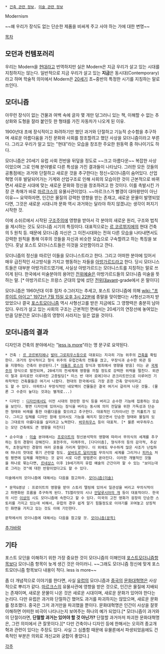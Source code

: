  * [[건축 관련 정보]], [[미술 관련 정보]]

Modernism

~~왜 우리가 장식도 없는 단순한 제품을 비싸게 주고 사야 하는 가에 대한 변명~~

[[목차]]

== 모던과 컨템포러리 ==
우리는 Modern을 [[현대]]라고 번역하지만 실은 Modern은 지금 우리가 살고 있는 시대를 지칭하지는 않는다. 일반적으로 지금 우리가 살고 있는 '''지금'''은 동시대(Contemporary)라고 하며 학술적 의미에서 Modern은 [[20세기]] 초~중반의 특정한 시기를 지칭하는 말로 쓰인다. 


== 모더니즘 ==
아무런 장식이 없는 건물과 여백 속에 글자 몇 개만 덩그러니 있는 책, 이해할 수 없는 추상화와 도형을 잘라 붙인듯 한 형태를 가진 자동차가 나오게 된 이유.  

1900년대 초에 장식적이고 화려하기만 했던 과거와 단절하고 기능적 순수함을 추구하며 새로운 아름다움을 가진 문화와 사회를 창조할려고 했던 사상을 모더니즘이라고 부른다. 그리고 우리가 알고 있는 "현대"라는 모습을 창조한 주요한 원동력 중 하나이기도 하다. 

모더니즘은 20세기 유럽 사회 전반을 뒤덮을 정도로 ~~크고 아름다운~~ 복잡한 사상이었으며 그로 인해 분야별로 다른 특성을 가진 결과들이 나타났다. 그러한 모든 것들의 공통점에는 과거와 단절하고 새로운 것을 추구한다는 정신=모더니즘이 숨어있다. 산업혁명 이후 발달되어가는 기계와 산업구조로 인해 사회의 모습이란 것이 근본적으로 바뀌면서 새로운 시대에 맞는 새로운 문화와 정신을 창조하려고 한 것이다. 이를 촉발시킨 가장 큰 촉매가 바로 [[마르크스]]의 유물사관이었다. ~~마르크스가 빨갱이 대마왕만이 아닌 이유~~ 요약하자면, 인간은 물질의 강력한 영향을 받는 존재고, 새로운 문물이 발명되었다면, 그것은 새로운 시대니까 문화 역시 과거와는 달라야 하지 않겠냐는 생각이 퍼지기 시작한 것.

이에 소쉬르에서 시작된 [[구조주의]]에 영향을 받아서 각 분야의 새로운 원리, 구조와 법칙을 제시하는 것도 모더니즘 시기의 특징이다. 대표적으로는 [[르 코르뷔지에]]의 현대 건축의 5 원칙 등. 때문에 모더니즘 자신은 그 이전시대와는 전혀 다른 모습을 나타내면서도 강력한 원칙을 통해 이후의 것들을 자신과 비슷한 모습으로 구속할려고 하는 특징을 보인다. 훗날 포스트 모더니스트들은 이것을 오만함이라고 깐다.

모더니즘의 정신을 따르던 이들을 모더니스트라고 한다. 그리고 어떠한 분야에 있어서 매우 급진적인 사고방식을 가지고 행동하는 자들을 [[아방가르드]]라고 한다. 당시 모더니스트들은 대부분 아방가르드였기에, 사실상 아방가르드는 모더니스트를 지칭하는 말로 쓰이게 된다. 한국에서 미술분야의 용어인 [[전위예술]]은 아방가르드들의 모더니즘 미술을 뜻하는 말. [* 아방가르드는 프랑스 군대의 앞에 섰던 [[전위대]]avant-grade에서 온 말이다]

모더니즘은 1960년대 이후 점차 수그러지는 추세고, 포스트 모더니즘에 의해 [[wiki: "프루이트 아이고" 1972년 7월 15일 오후 3시 22분]]에 종말을 맞이했다는 사형선고까지 받았었으나 결국 [[포스트모더니즘]] 역시 사형선고를 받은 지금에도 그 영향력은 충분히 남아있다. 우리가 살고 있는 사회의 구조는 근본적인 면에서는 20세기의 연장선에 놓여있는 만큼 당분간은 모더니즘의 영향이 사라지는 일은 없을 것이다. 


== 모더니즘의 결과 ==
디자인과 건축의 분야에서는 "[[less is more]]"라는 명 문구로 요약된다.

 * 건축 : [[르 코르뷔지에]]나 [[발터 그로피우스]]등으로 대표되는 지극히 기능 위주의 [[건축]]을 확립한다. 과거의 장식적이고 형식 위주의 유럽건축의 전통을 끊고, 무장식과 순수한 외관 등을 지향하는 건축이 완성된다.[* [[아돌프 로스]]의 장식과 범죄에서 영향을 받음] 이는 곧 [[국제주의]] 양식으로 발전되며, 20세기의 전세계에 영향을 끼칠 정도로 강력한 위력을 떨친다. 외관이 철과 유리로만 이루어진 고층빌딩[* 미스 반 데어 로에]이나 콘크리트만으로 이루어진 기하학적인 건축물들은 여기서 나왔다. 현대의 한국에서도 가장 흔한 건축 양식이라고도 할 수 있다. 아파트나 무장식적인 네모백이 건물들은 결국 여기서 갈라져 나온 것들. (물론 그 수준이 높다는 것과는 별개로...) 


 * 디자인 : [[디자인]]에서도 이전 시대의 현란한 장식 등을 버리고 순수한 기능에 집중하는 모습을 보인다. 평면 디자인에 있어서는 장식을 버리는 동시에 의미 전달을 위한 가독성과 단순한 형태와 비례를 통한 아름다움을 찾으려고 추구한다. 대표적인 디자이너인 얀 치홀트가 있다. 그리고 입체를 디자인 함에 있어서도 기능을 해치지 않으면서 단순한 형태와 물질의 있는 그대로의 아름다움을 살리려고 노력한다. [[바우하우스]] 등이 대표적. [* 물론 바우하우스는 모던 건축에도 큰 영향을 미친다]

  
 * 순수미술 : [[미술]] 분야에서는 [[프로이트]]의 정신분석학의 영향에 따라서 무의식의 세계를 추구하는 등의 경향이 강해진다. 표현주의, 미래주의, [다다이즘], 형식주의 등의 감각적, 추상적, 초현실적인 경향의 여러 운동을 가리켜 말한다. 이 외에도 무수하게 많은 사조가 난립하여 하나의 잣대로 묶기 곤란할 정도. [[살바도르 달리]]처럼 무의식의 세계를 그리거나 [[피카소]] 처럼 평면에 입체를 재현하는 것 같이 서로 다른 방법론이 쏟아진다. 이러한 개별적인 것들을 하나로 묶는다면, [[르네상스]] 이후 19세기까지 유럽 예술의 근간이라 할 수 있는 "보이는대로 그리는 것"에 대한 반항이었다고도 할 수 있다. 

 미술에서의 모더니즘에 대해서는 다음을 참고하라. [[모더니즘(미술)]]


 * 문학&영상 : 프로이트의 영향을 받아 스토리 텔링에 있어서 일관성을 버리고 무의식적이고 파편화된 흐름을 추구하게 된다. TS엘리엇의 시나 [[안달루시아의 개]] 등이 대표적이다. 한국의 시인 [[이상]]의 시도 모더니즘에 속한다고 할 수 있다. 미국의 고전 영화가 굉장히 단순한 스토리를 가지고 있는데 비해서, 유럽의 경우 쉽게 알기 힘들정도로 이야기를 꼬여놓고 상징적인 화면을 가지고 있는 것도 이에 기인한다.

 문학에서의 모더니즘에 대해서는 다음을 참고할 것. [[모더니즘(문학)]]


[[추가바람]]

== 기타 ==
포스트 모던을 이해하기 위한 가장 중요한 것이 모더니즘의 이해인데 [[포스트모더니즘]]항목보다 모더니즘 항목이 늦게 생긴 것은 아이러니. ~~그래도 모더니즘 정신에 맞게 포스트모더니즘 항목보다 내용이 적다. less is more~~

좀 더 개념적으로 이야기를 한다면, 사실 [[유럽]]의 모더니즘과 [[중국]]의 [[문화대혁명]]은 사상적으로 뿌리가 같다. [[마르크스]]의 유물사관에 영향을 받은 것으로, 인간은 물질에 지배되는 존재이며, 새로운 문물이 나온 것은 새로운 시대이며, 새로운 문화가 있어야 한다는 논리다. 다만 유럽은 과거와 단절하긴 했어도 과거를 파괴하지는 않았으며, 새로운 문화를 창조했다. 중국은 그저 과거만을 파괴했을 뿐이다. 문화대혁명은 인간이 사상을 잘못 이해하면 어떠한 비극이 나타나는지 보여주는 하나의 예가 되었다.[* 모더니즘이 과거와의 단절이라면, '''단절할 과거는 있어야 할 것 아닌가?''' 단절할 과거마저 파괴한 문화대혁명은, 그런 의미에서 큰 잘못이다.][* 다만 건축이나 디자인 등에 한해서는 오히려 종교개혁과 관련이 있다는 주장도 있다. 사실 그 심플함 때문에 유물론에서 파생되었음에도 건축적인 부분은 의외로 개신교와 궁합이 좋았다.]

[[각주]]
